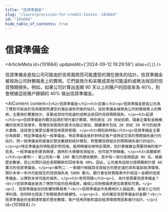 ```yaml
---
title: "信貸準備金"
slug: "/learn/provision-for-credit-losses--101684"
id: "101684"
hide_table_of_contents: true
---
```



# 信貸準備金

<ArticleMeta id={101684} updatedAt={'2024-09-12 19:29:59'} alias={`[]`} />
<div className='border-solid border-b border-t-0 my-4 border-[var(--ifm-color-gray-300)]' />

信貸準備金是指公司可能由於信用風險而可能遭受的潛在損失的估計。信貸準備金被視為公司財務報表上的費用。它們是拖欠和呆賬或其他可能違約或無法收回的信貸預期損失。例如，如果公司計算出逾期 90 天以上的賬户的回收率為 40%，則會根據這些賬户餘額的 40% 做出信貸準備金。

<AIContent content={`<h2>信貸準備金</h2><h3>定義</h3><p>信貸準備金是指公司為了應對可能由於信用風險而遭受的潛在損失所做的估計。這些準備金被視為公司財務報表上的費用，主要用於覆蓋拖欠、呆賬或其他可能違約或無法收回的信貸預期損失。</p><h3>起源</h3><p>信貸準備金的概念起源於現代會計實踐，特別是在 20 世紀初期，隨着企業和金融機構的信用交易增多，管理信用風險的需求也隨之增加。關鍵事件包括 20 世紀 30 年代的經濟大蕭條，這促使企業更加重視信用風險管理。</p><h3>類別與特點</h3><p>信貸準備金主要分為兩類：特定準備金和一般準備金。特定準備金是針對特定客户或特定交易的預期損失進行的估計，而一般準備金則是基於歷史數據和統計模型，對整體信貸組合的預期損失進行的估計。</p><p>特定準備金的特點是針對性強，能夠精確反映特定風險，但計算複雜且需要詳細的客户信息。一般準備金則更為簡便，適用於大規模信貸組合，但可能不夠精確。</p><h3>具體案例</h3><p>案例一：某公司有一筆 100 萬元的應收賬款，其中有一部分逾期超過 90 天。根據歷史數據，該公司預計這些逾期賬款的回收率為 40%。因此，公司會為這部分逾期賬款計提 60 萬元的信貸準備金。</p><p>案例二：一家銀行根據其信貸組合的歷史違約率和當前經濟環境，預計未來一年內可能發生的信貸損失為 5000 萬元。銀行會在財務報表中計提這一金額的信貸準備金，以應對未來可能的損失。</p><h3>常見問題</h3><p>1. 為什麼需要信貸準備金？<br/>信貸準備金是為了應對可能的信用風險，確保公司財務報表更加真實和可靠。</p><p>2. 信貸準備金如何影響財務報表？<br/>信貸準備金作為費用計入損益表，會減少公司的淨利潤，但同時也提高了財務報表的穩健性。</p><p>3. 如何確定信貸準備金的金額？<br/>信貸準備金的金額通常基於歷史數據、客户信用評級和當前經濟環境等因素進行估計。</p>`} id={101684} />
